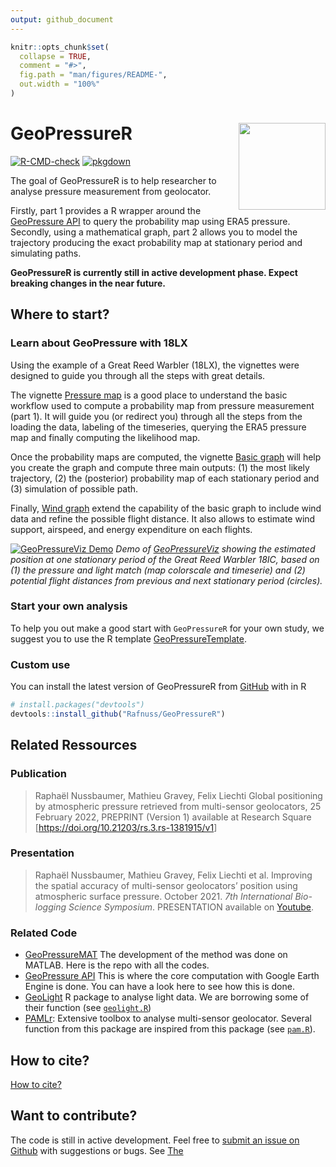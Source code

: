 ```yaml
---
output: github_document
---
```


<!-- README.md is generated from README.Rmd. Please edit that file -->

```r
knitr::opts_chunk$set(
  collapse = TRUE,
  comment = "#>",
  fig.path = "man/figures/README-",
  out.width = "100%"
)
```

# GeoPressureR <img src="man/figures/logo.svg" align="right" height="139"/>

<!-- badges: start -->

[![R-CMD-check](https://github.com/Rafnuss/GeoPressureR/workflows/R-CMD-check/badge.svg)](https://github.com/Rafnuss/GeoPressureR/actions) [![pkgdown](https://github.com/Rafnuss/GeoPressureR/actions/workflows/pkgdown.yaml/badge.svg)](https://github.com/Rafnuss/GeoPressureR/actions/workflows/pkgdown.yaml)

<!-- badges: end -->

The goal of GeoPressureR is to help researcher to analyse pressure measurement from geolocator.

Firstly, part 1 provides a R wrapper around the [GeoPressure API](https://github.com/Rafnuss/GeoPressureServer) to query the probability map using ERA5 pressure. Secondly, using a mathematical graph, part 2 allows you to model the trajectory producing the exact probability map at stationary period and simulating paths.

**GeoPressureR is currently still in active development phase. Expect breaking changes in the near future. **

## Where to start?

### Learn about GeoPressure with 18LX
Using the example of a Great Reed Warbler (18LX), the vignettes were designed to guide you through all the steps with great details.

The vignette [Pressure map](./articles/pressure-map.html) is a good place to understand the basic workflow used to compute a probability map from pressure measurement (part 1). It will guide you (or redirect you) through all the steps from the loading the data, labeling of the timeseries, querying the ERA5 pressure map and finally computing the likelihood map.

Once the probability maps are computed, the vignette [Basic graph](./articles/basic-graph.html) will help you create the graph and compute three main outputs: (1) the most likely trajectory, (2) the (posterior) probability map of each stationary period and (3) simulation of possible path.

Finally, [Wind graph](./articles/wind-graph.html) extend the capability of the basic graph to include wind data and refine the possible flight distance. It also allows to estimate wind support, airspeed, and energy expenditure on each flights.

[![](man/figures/geopressureviz-demo.png "GeoPressureViz Demo")](https://rafnuss.shinyapps.io/GeoPressureViz/)
*Demo of [GeoPressureViz](https://rafnuss.shinyapps.io/GeoPressureViz/) showing the estimated position at one stationary period of the Great Reed Warbler 18IC, based on (1) the pressure and light match (map colorscale and timeserie) and (2) potential flight distances from previous and next stationary period (circles).*

### Start your own analysis

To help you out make a good start with `GeoPressureR` for your own study, we suggest you to use the R template [GeoPressureTemplate](https://github.com/Rafnuss/GeoPressureTemplate). 

### Custom use

You can install the latest version of GeoPressureR from [GitHub](https://github.com/Rafnuss/GeoPressureR) with in R

``` r
# install.packages("devtools")
devtools::install_github("Rafnuss/GeoPressureR")
```


## Related Ressources

### Publication

> Raphaël Nussbaumer, Mathieu Gravey, Felix Liechti Global positioning by atmospheric pressure retrieved from multi-sensor geolocators, 25 February 2022, PREPRINT (Version 1) available at Research Square [<https://doi.org/10.21203/rs.3.rs-1381915/v1>]


### Presentation

> Raphaël Nussbaumer, Mathieu Gravey, Felix Liechti et al. Improving the spatial accuracy of multi-sensor geolocators' position using atmospheric surface pressure. October 2021. *7th International Bio-logging Science Symposium*. PRESENTATION available on [Youtube](https://www.youtube.com/watch?v=0JsYU_xfKN8).

### Related Code

-   [GeoPressureMAT](https://github.com/Rafnuss/GeoPressureMAT) The development of the method was done on MATLAB. Here is the repo with all the codes.
-   [GeoPressure API](https://github.com/Rafnuss/GeoPressureServer) This is where the core computation with Google Earth Engine is done. You can have a look here to see how this is done.
-   [GeoLight](https://github.com/slisovski/GeoLight/tree/Update_2.01) R package to analyse light data. We are borrowing some of their function (see [`geolight.R`](./reference/index.html#geolight))
-   [PAMLr](https://github.com/KiranLDA/PAMLr): Extensive toolbox to analyse multi-sensor geolocator. Several function from this package are inspired from this package (see [`pam.R`](./reference/index.html#pam-data)).

## How to cite?

[How to cite?](https://raphaelnussbaumer.com/GeoPressureR/authors.html#citation)

## Want to contribute?

The code is still in active development. Feel free to [submit an issue on Github](https://github.com/Rafnuss/GeoPressureR/issues) with suggestions or bugs. See [The](https://github.com/Rafnuss/GeoPressureR/blob/master/.github/CONTRIBUTING.md)
